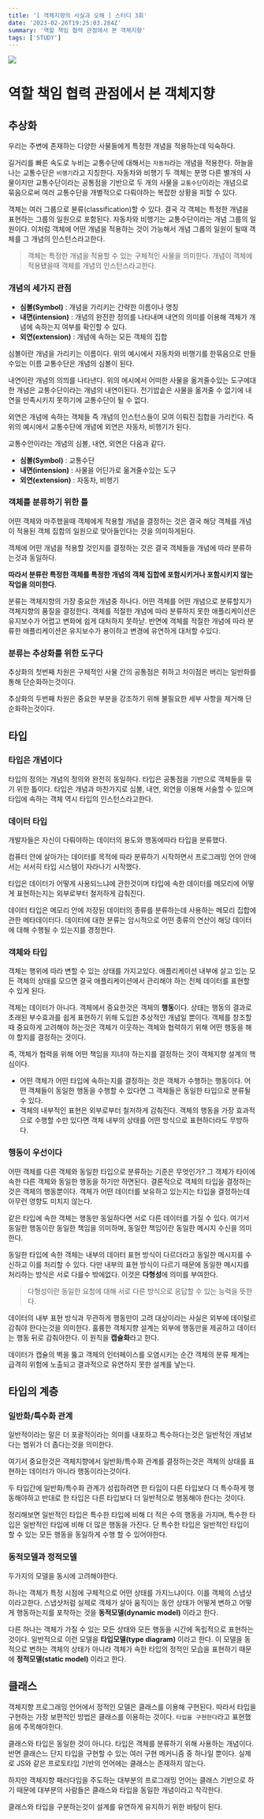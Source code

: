 ```yaml
---
title: '[ 객체지향의 사실과 오해 ] 스터디 3회'
date: '2023-02-26T19:25:03.284Z'
summary: '역할 책임 협력 관점에서 본 객체지향'
tags: ['STUDY']
---
```


![](./book.jpeg)

# 역할 책임 협력 관점에서 본 객체지향

## 추상화

우리는 주변에 존재하는 다양한 사물들에게 특정한 개념을 적용하는데 익숙하다.

길거리를 빠른 속도로 누비는 교통수단에 대해서는 `자동차`라는 개념을 적용한다. 하늘을 나는 교통수단은 `비행기`라고 지칭한다. 자동차와 비행기 두 객체는 분명 다른 별개의 사물이지만 교통수단이라는 공통점을 기반으로 두 개의 사물을 `교통수단`이라는 개념으로 묶음으로써 여러 교통수단을 개별적으로 다뤄야하는 복잡한 상황을 피할 수 있다.

객체는 여러 그룹으로 뷴류(classification)할 수 있다. 결국 각 객체는 특정한 개념을 표현하는 그룹의 일원으로 포함된다. 자동차와 비행기는 교통수단이라는 개념 그룹의 일원이다. 이처럼 객체에 어떤 개념을 적용하는 것이 가능해서 개념 그룹의 일원이 될때 객체를 그 개념의 인스턴스라고한다.

> 객체는 특정한 개념을 적용할 수 있는 구체적인 사물을 의미한다. 개념이 객체에 적용됐을때 객체를 개념의 인스턴스라고한다.

### 개념의 세가지 관점

- **심볼(Symbol)** : 개념을 가리키는 간략한 이름이나 명칭
- **내면(intension)** : 개념의 완전한 정의를 나타내며 내연의 의미를 이용해 객체가 개념에 속하는지 여부를 확인할 수 있다.
- **외연(extension)** : 개념에 속하는 모든 객체의 집합

심볼이란 개념을 가리키는 이름이다. 위의 예시에서 자동차와 비행기를 한묶음으로 만들수있는 이름 교통수단은 개념의 심볼이 된다.

내연이란 개념의 의믜를 나타낸다. 위의 에시에서 어떠한 사물을 옮겨줄수있는 도구에대한 개념은 교통수단이라는 개념의 내연이된다. 전기밥솥은 사물을 옮겨줄 수 없기에 내연을 만족시키지 못하기에 교통수단이 될 수 없다.

외연은 개념에 속하는 객체들 즉 개념의 인스턴스들이 모여 이뤄진 집합을 가리킨다. 즉 위의 예시에서 교통수단에 개념에 외연은 자동차, 비행기가 된다.

교통수안이라는 개념의 심볼, 내연, 외연은 다음과 같다.

- **심볼(Symbol)** : 교통수단
- **내면(intension)** : 사물을 어딘가로 옮겨줄수있는 도구
- **외연(extension)** : 자동차, 비행기

### 객체를 분류하기 위한 틀

어떤 객체와 마주했을때 객체에게 적용할 개념을 결정하는 것은 결국 해당 객체를 개념이 적용된 객체 집합의 일원으로 맞아들인다는 것을 의미하게된다.

객체에 어떤 개념을 적용할 것인지를 결정하는 것은 결국 객체들을 개념에 따라 분류하는것과 동일하다.

**따라서 분류란 특정한 객체를 특정한 개념의 객체 집합에 포함시키거나 포함시키지 않는 작업을 의미한다.**

분류는 객체지향의 가장 중요한 개념중 하나다. 어떤 객체를 어떤 개념으로 분류할지가 객체지향의 품질을 결정한다. 객체를 적절한 개념에 따라 분류하지 못한 애플리케이션은 유지보수가 어렵고 변화에 쉽게 대처하지 못하낟. 반면에 객체를 적절한 개념에 따라 분류한 애플리케이션은 유지보수가 용이하고 변경에 유연하게 대처할 수있다.

### 분류는 추상화를 위한 도구다

추상화의 첫번째 차원은 구체적인 사물 간의 공통점은 취하고 차이점은 버리는 일반화를 통해 단순화하는것이다.

추상화의 두번째 차원은 중요한 부분을 강조하기 위해 불필요한 세부 사항을 제거해 단순화하는것이다.

## 타입

### 타입은 개념이다

타입의 정의는 개념의 정의와 완전히 동일하다. 타입은 공통점을 기반으로 객체들을 묶기 위한 틀이다. 타입은 개념과 마찬가지로 심볼, 내연, 외연을 이용해 서술할 수 있으며 타입에 속하는 객체 역시 타입의 인스턴스라고한다.

### 데이터 타입

개발자들은 자신이 다뤄야하는 데이터의 용도와 행동에따라 타입을 분류했다.

컴퓨터 안에 살아가는 데이터를 목적에 따라 분류하기 시작하면서 프로그래밍 언어 안에서는 서서히 타입 시스템이 자라나기 시작했다.

타입은 데이터가 어떻게 사용되느냐에 관한것이며 타입에 속한 데이터를 메모리에 어떻게 표현하는지는 외부로부터 철저하게 감춰진다.

데이터 타입은 메모리 안에 저장된 데이터의 종류를 분류하는데 사용하는 메모리 집합에 관한 메타데이터다. 데이터에 대한 분류는 암시적으로 어떤 종류의 연산이 해당 데이터에 대해 수행될 수 있는지를 경정한다.

### 객체와 타입

객체는 행위에 따라 변할 수 있는 상태를 가지고있다. 애플리케이션 내부에 살고 있는 모든 객체의 상태를 모으면 결국 애플리케이션에서 관리해야 하는 전체 데이터를 표현할 수 있게 된다.

객체는 데이터가 아니다. 객체에서 중요한것은 객체의 **행동**이다. 상태는 행동의 결과로 초래된 부수효과를 쉽게 표현하기 위해 도입한 추상적인 개념일 뿐이다. 객체를 창조할 때 중요하게 고려해야 하는것은 객체가 이웃하는 객체와 협력하기 위해 어떤 행동을 해야 할지를 결정하는 것이다.

즉, 객체가 협력을 위해 어떤 책임을 지녀야 하는지를 결정하는 것이 객체지향 설계의 핵심이다.

- 어떤 객체가 어떤 타입에 속하는지를 결정하는 것은 객체가 수행하는 행동이다. 어떤 객체들이 동일한 행동을 수행할 수 있다면 그 객체들은 동일한 타입으로 분류될 수 있다.
- 객체의 내부적인 표현은 외부로부터 철저하게 감춰진다. 객체의 행동을 가장 효과적으로 수행할 수만 있다면 객체 내부의 상태를 어떤 방식으로 표현하더라도 무방하다.

### 행동이 우선이다

어떤 객체를 다른 객체와 동일한 타입으로 분류하는 기준은 무엇인가? 그 객체가 타이에 속한 다른 객체와 동일한 행동을 하기만 하면된다. 결론적으로 객체의 타입을 결정하는 것은 객체의 행동뿐이다. 객체가 어떤 데이터를 보유하고 있는지는 타입을 결정하는데 아무런 영향도 미치지 않는다.

같은 타입에 속한 객체는 행동만 동일하다면 서로 다른 데이터를 가질 수 있다. 여기서 동일한 행동이란 동일한 책임을 의미하며, 동일한 책임이란 동일한 메시지 수신을 의미한다.

동일한 타입에 속한 객체는 내부의 데이터 표현 방식이 다르더라고 동일한 메시지를 수신하고 이를 처리할 수 있다. 다만 내부의 표현 방식이 다르기 때문에 동일한 메시지를 처리하는 방식은 서로 다를수 밖에없다. 이것은 **다형성**에 의미를 부여한다.

> 다형성이란 동일한 요청에 대해 서로 다른 방식으로 응답할 수 있는 능력을 뜻한다.

데이터의 내부 표현 방식과 무관하게 행동만이 고려 대상이라는 사실은 외부에 데이털르 감춰야 한다는것을 의미한다. 훌륭한 객체지향 설계는 외부에 행동만을 제공하고 데이터는 행동 뒤로 감춰야한다. 이 원칙을 **캡슐화**라고 한다.

데이터가 캡슐의 벽을 뚫고 객체의 인터페이스를 오염시키는 순간 객체의 분류 체계는 급격히 위험에 노출되고 결과적으로 유연하지 못한 설계를 낳는다.

## 타입의 계층

### 일반화/특수화 관계

일반적이라는 말은 더 포괄적이라는 의미를 내포하고 특수하다는것은 일반적인 개념보다는 범위가 더 좁다는것을 의미한다.

여기서 중요한것은 객체지향에서 일반화/특수화 관계를 결정하는것은 객체의 상태를 표현하는 데이터가 아니라 행동이라는것이다.

두 타입간에 일반화/특수화 관계가 성립하려면 한 타입이 다른 타입보다 더 특수하게 행동해야하고 반대로 한 타입은 다른 타입보다 더 일반적으로 행동해야 한다는 것이다.

정리해보면 일반적인 타입은 특수한 타입에 비해 더 적은 수의 행동을 가지며, 특수한 타입은 일반적인 타입에 비해 더 많은 행동을 가진다. 단 특수한 타입은 일반적인 타입이 할 수 있는 모든 행동을 동일하게 수행 할 수 있어야한다.

### 동적모델과 정적모델

두가지의 모델을 동시에 고려해야한다.

하나는 객체가 특정 시점에 구체적으로 어떤 상태를 가지느냐이다. 이를 객체의 스냅샷이라고한다. 스냅샷처럼 실제로 객체가 살아 움직이는 동안 상태가 어떻게 변하고 어떻게 행동하는지를 포착하는 것을 **동적모델(dynamic model)** 이라고 한다.

다른 하나는 객체가 가질 수 있는 모든 상태와 모든 행동을 시간에 독립적으로 표현하는 것이다. 일반적으로 이런 모델을 **타입모델(type diagram)** 이라고 한다. 이 모델을 동적으로 변하는 객체의 상태가 아니라 객체가 속한 타입의 정적인 모습을 표현하기 때문에 **정적모델(static model)** 이라고 한다.

## 클래스

객체지향 프로그래밍 언어에서 정적인 모델은 클래스를 이용해 구현된다. 따라서 타입을 구현하는 가장 보편적인 방법은 클래스를 이용하는 것이다. `타입을 구현한다`라고 표현했음에 주목해야한다.

클래스와 타입은 동일한 것이 아니다. 타입은 객체를 분류하기 위해 사용하는 개념이다. 반면 클래슨느 단지 타입을 구현할 수 있는 여러 구현 메커니즘 중 하나일 뿐이다. 실제로 JS와 같은 프로토타입 기반의 언어에는 클래스는 존재하지 않는다.

하지만 객체지향 패러다임을 주도하는 대부분의 프로그래밍 언어는 클래스 기반으로 하기 때문에 대부분의 사람들은 클래스와 타입을 동일한 개념이라고 착각한다.

클래스와 타입을 구분하는것이 설계를 유연하게 유지하기 위한 바탕이 된다.
